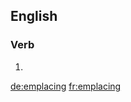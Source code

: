 ==English==

===Verb===
{{head|en|present participle}}

# {{present participle of|emplace|lang=en}}

[[de:emplacing]]
[[fr:emplacing]]